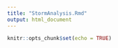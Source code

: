 ```yaml
---
title: "StormAnalysis.Rmd"
output: html_document
---
```


```r
knitr::opts_chunk$set(echo = TRUE)
```

